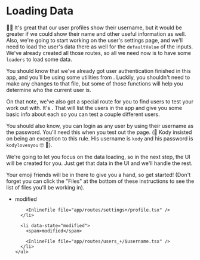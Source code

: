 # Loading Data

👨‍💼 It's great that our user profiles show their username, but it would be
greater if we could show their name and other useful information as well. Also,
we're going to start working on the user's settings page, and we'll need to load
the user's data there as well for the `defaultValue` of the inputs. We've
already created all those routes, so all we need now is to have some `loaders`
to load some data.

You should know that we've already got user authentication finished in this app,
and you'll be using some utilities from
<InlineFile file="app/utils/auth.server.ts" />. Luckily, you shouldn't need to
make any changes to that file, but some of those functions will help you
determine who the current user is.

On that note, we've also got a special route for you to find users to test your
work out with. It's <LinkToApp to="/admin/users/list" />. That will list the
users in the app and give you some basic info about each so you can test a
couple different users.

You should also know, you can login as any user by using their username as the
password. You'll need this when you test out the
<LinkToApp to="/settings/profile" /> page. (🐨 Kody insisted on being an
exception to this rule. His username is `kody` and his password is
`kodylovesyou` 🙄 🥰).

We're going to let you focus on the data loading, so in the next step, the UI
will be created for you. Just get that data in the UI and we'll handle the rest.

Your emoji friends will be in there to give you a hand, so get started! (Don't
forget you can click the "Files" at the bottom of these instructions to see the
list of files you'll be working in).

<TouchedFiles>
  <div id="files">
    <ul>
      <li data-state="modified">
        <span>modified</span>

        <InlineFile file="app/routes/settings+/profile.tsx" />
      </li>

      <li data-state="modified">
        <span>modified</span>

        <InlineFile file="app/routes/users_+/$username.tsx" />
      </li>
    </ul>

  </div>
</TouchedFiles>
